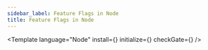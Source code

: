 ```yaml
---
sidebar_label: Feature Flags in Node
title: Feature Flags in Node
---
```




<Template
  language="Node"
  install={<Install />}
  initialize={<Initialize />}
  checkGate={<CheckGate />}
/>

